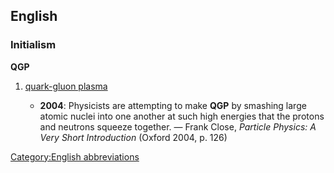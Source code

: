 ==English==

===Initialism===
'''QGP'''

# {{context|physics|lang=en}} [[quark-gluon plasma]]
#* '''2004''': Physicists are attempting to make '''QGP''' by smashing large atomic nuclei into one another at such high energies that the protons and neutrons squeeze together. — Frank Close, ''Particle Physics: A Very Short Introduction'' (Oxford 2004, p. 126)

[[Category:English abbreviations]]